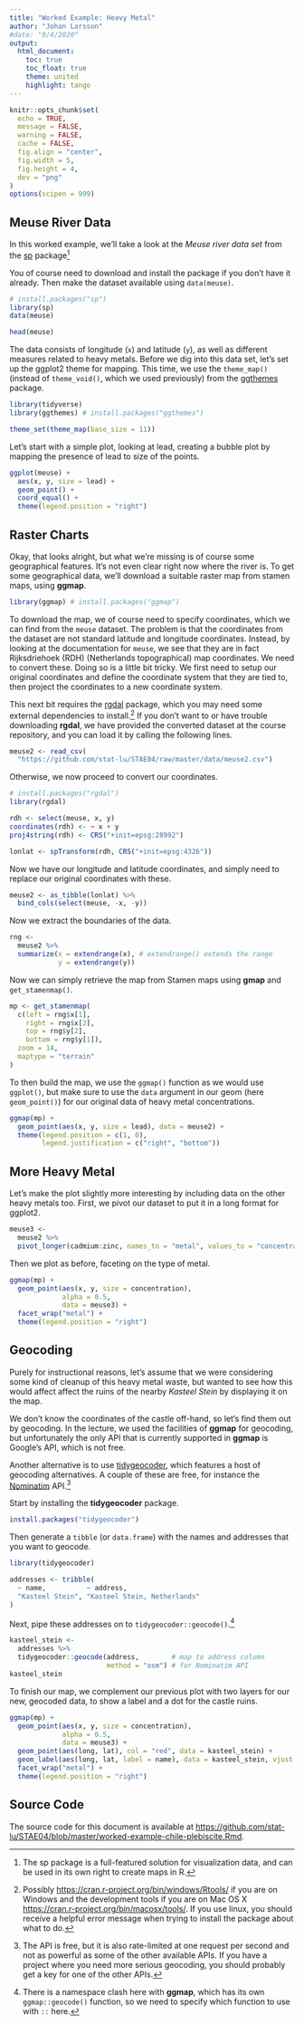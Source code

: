 ```yaml
---
title: "Worked Example: Heavy Metal"
author: "Johan Larsson"
#date: "9/4/2020"
output: 
  html_document:
    toc: true
    toc_float: true
    theme: united
    highlight: tango
---
```


```r

knitr::opts_chunk$set(
  echo = TRUE,
  message = FALSE,
  warning = FALSE,
  cache = FALSE,
  fig.align = "center",
  fig.width = 5,
  fig.height = 4,
  dev = "png"
)
options(scipen = 999)
```

## Meuse River Data

In this worked example, we'll take a look at the *Meuse river data set*
from the [sp](https://CRAN.R-project.org/package=sp) package^[The sp package
is a full-featured solution for visualization data, and can be used in its
own right to create maps in R.]

You of course need to download and install the package if you don't have
it already. Then make the dataset available using `data(meuse)`.

```r
# install.packages("sp")
library(sp)
data(meuse)

head(meuse)
```

The data consists of longitude (`x`) and latitude (`y`), as well as
different measures related to heavy metals. Before we dig into this
data set, let's set up the ggplot2 theme for mapping. This time, we use
the `theme_map()` (instead of `theme_void()`, which we used
previously) from the
[ggthemes](https://CRAN.R-project.org/package=ggthemes) package.

```r
library(tidyverse)
library(ggthemes) # install.packages("ggthemes")

theme_set(theme_map(base_size = 11))
```

Let's start with a simple plot, looking at lead, creating a bubble plot by
mapping the presence of lead to size of the points.

```r
ggplot(meuse) + 
  aes(x, y, size = lead) + 
  geom_point() +
  coord_equal() +
  theme(legend.position = "right")
```

## Raster Charts

Okay, that looks alright, but what we're missing is of course some geographical
features. It's not even clear right now where the river is. To get some
geographical data, we'll download a suitable raster map from stamen maps,
using **ggmap**.

```r
library(ggmap) # install.packages("ggmap")
```

To download the map, we of course need to specify coordinates, which
we can find from the `meuse` dataset. The problem is that the
coordinates from the dataset are not standard latitude and longitude
coordinates. Instead, by looking at the documentation for `meuse`, we see
that they are in fact Rijksdriehoek (RDH) (Netherlands topographical) map
coordinates. We need to convert these. Doing so is a little bit
tricky. We first need to setup our original coordinates and define the
coordinate system that they are tied to, then project the coordinates to a
new coordinate system. 

This next bit requires the [rgdal](https://CRAN.R-project.org/package=rgdal)
package, which you may need some external dependencies to install.^[Possibly
<https://cran.r-project.org/bin/windows/Rtools/> if you are on Windows and
the development tools if you are on Mac OS X
<https://cran.r-project.org/bin/macosx/tools/>. If you use linux, you should
receive a helpful error message when trying to install the package about
what to do.] If you don't want to or have trouble downloading **rgdal**, we
have provided the converted dataset at the course repository, and
you can load it by calling the following lines.

```r
meuse2 <- read_csv(
  "https://github.com/stat-lu/STAE04/raw/master/data/meuse2.csv")
```

Otherwise, we now proceed to convert our coordinates.

```r
# install.packages("rgdal")
library(rgdal)

rdh <- select(meuse, x, y)
coordinates(rdh) <- ~ x + y
proj4string(rdh) <- CRS("+init=epsg:28992")

lonlat <- spTransform(rdh, CRS("+init=epsg:4326"))
```

Now we have our longitude and latitude coordinates, and simply
need to replace our original coordinates with these.

```r
meuse2 <- as_tibble(lonlat) %>%
  bind_cols(select(meuse, -x, -y))
```

Now we extract the boundaries of the data.

```r
rng <-
  meuse2 %>%
  summarize(x = extendrange(x), # extendrange() extends the range
            y = extendrange(y))
```

Now we can simply retrieve the map from Stamen maps using **gmap** and
`get_stamenmap()`.

```r
mp <- get_stamenmap(
  c(left = rng$x[1],
    right = rng$x[2],
    top = rng$y[2],
    bottom = rng$y[1]),
  zoom = 14,
  maptype = "terrain"
)
```

To then build the map, we use the `ggmap()` function as we would use `ggplot()`,
but make sure to use the `data` argument in our geom (here `geom_point()`)
for our original data of heavy metal concentrations.

```r
ggmap(mp) + 
  geom_point(aes(x, y, size = lead), data = meuse2) +
  theme(legend.position = c(1, 0),
        legend.justification = c("right", "bottom"))
```

## More Heavy Metal

Let's make the plot slightly more interesting by including data on the
other heavy metals too. First, we pivot our dataset to put it in a long
format for ggplot2.

```r
meuse3 <- 
  meuse2 %>%
  pivot_longer(cadmium:zinc, names_to = "metal", values_to = "concentration")
```

Then we plot as before, faceting on the type of metal.

```r
ggmap(mp) +
  geom_point(aes(x, y, size = concentration), 
             alpha = 0.5,
             data = meuse3) +
  facet_wrap("metal") +
  theme(legend.position = "right")
```

## Geocoding

Purely for instructional reasons, let's assume that we were considering some
kind of cleanup of this heavy metal waste, but wanted to see how this 
would affect affect the ruins of the nearby *Kasteel Stein* by 
displaying it on the map. 

We don't know the coordinates of the castle off-hand, so let's find them out
by geocoding. In the lecture, we used the facilities of **ggmap** for 
geocoding, but unfortunately the only API that is currently supported
in **ggmap** is Google's API, which is not free.

Another alternative is to use 
[tidygeocoder](https://CRAN.R-project.org/package=tidygeocoder), which
features a host of geocoding alternatives. A couple of these are free, for
instance the [Nominatim](https://nominatim.org/) API.^[The API is free, but
it is also rate-limited at one request per second and not as powerful as
some of the other available APIs. If you have a project where you need more
serious geocoding, you should probably get a key for one of the other APIs.]

Start by installing the **tidygeocoder** package.

```r
install.packages("tidygeocoder")
```

Then generate a `tibble` (or `data.frame`) with the names
and addresses that you want to geocode.

```r
library(tidygeocoder)

addresses <- tribble(
  ~ name,          ~ address,
  "Kasteel Stein", "Kasteel Stein, Netherlands"
)
```

Next, pipe these addresses on to `tidygeocoder::geocode()`.^[There is a
namespace clash here with **ggmap**, which has its own `ggmap::geocode()`
function, so we need to specify which function to use with `::` here.]

```r
kasteel_stein <-
  addresses %>%
  tidygeocoder::geocode(address,        # map to address column
                        method = "osm") # for Nominatim API
kasteel_stein
```

To finish our map, we complement our previous plot with two layers
for our new, geocoded data, to show a label and a dot for the castle ruins.

```r
ggmap(mp) +
  geom_point(aes(x, y, size = concentration), 
             alpha = 0.5,
             data = meuse3) +
  geom_point(aes(long, lat), col = "red", data = kasteel_stein) +
  geom_label(aes(long, lat, label = name), data = kasteel_stein, vjust = -0.5) +
  facet_wrap("metal") +
  theme(legend.position = "right")
```

## Source Code

The source code for this document is available at
<https://github.com/stat-lu/STAE04/blob/master/worked-example-chile-plebiscite.Rmd>.
